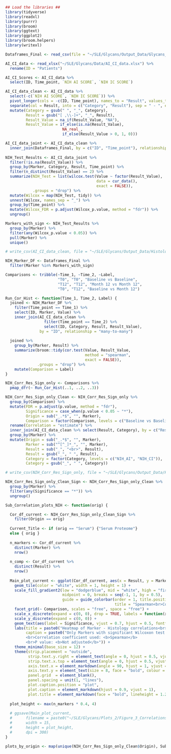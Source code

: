 ```r

## Load the libraries ##
library(tidyverse)
library(readxl)
library(purrr)
library(broom)
library(ggtext)
library(ggplot2)
library(broom.helpers)
library(writexl)

```

```r

Dataframes_Final <- read_csv(file = "~/SLE/Glycans/Output_Data/Glycans_marker_data_total.csv") 

AI_CI_data <- read_xlsx("~/SLE/Glycans/Data/AI_CI_data.xlsx") %>% 
  rename(ID = "Patients")

AI_CI_Scores <- AI_CI_data %>% 
  select(ID, Time_point, `NIH AI SCORE`, `NIH IC SCORE`)

AI_CI_data_clean <- AI_CI_data %>% 
  select(-c(`NIH AI SCORE`, `NIH IC SCORE`)) %>% 
  pivot_longer(cols = -c(ID, Time_point), names_to = "Result", values_to = "Result_Value") %>% 
  separate(col = Result, into = c("Category", "Result"), sep = " - ", extra = "merge") %>% 
  mutate(Category = gsub(" ", "_", Category), 
         Result = gsub("[ ,\\-]+", "_", Result),
         Result_Value = na_if(Result_Value, "NA"),
         Result_Value = if_else(is.na(Result_Value), 
                         NA_real_, 
                         if_else(Result_Value > 0, 1, 0))) 

AI_CI_data_joint <- AI_CI_data_clean %>%
  inner_join(Dataframes_Final, by = c("ID", "Time_point"), relationship = "many-to-many") 
  
NIH_Test_Results <- AI_CI_data_joint %>%
  filter(!is.na(Result_Value)) %>%
  group_by(Marker, Category, Result, Time_point) %>%
  filter(n_distinct(Result_Value) == 2) %>%
  summarize(NIH_Test = list(wilcox.test(Value ~ factor(Result_Value),
                                        data = cur_data(),
                                        exact = FALSE)),
            .groups = "drop") %>%
  mutate(Wilcox = map(NIH_Test, tidy)) %>%
  unnest(Wilcox, names_sep = "_") %>%
  group_by(Time_point) %>%
  mutate(Wilcox_FDR = p.adjust(Wilcox_p.value, method = "fdr")) %>%
  ungroup() 

Markers_with_sign <- NIH_Test_Results %>%
  group_by(Marker) %>%
  filter(any(Wilcox_p.value < 0.05)) %>%
  pull(Marker) %>%
  unique()

# write_csv(AI_CI_data_clean, file = "~/SLE/Glycans/Output_Data/Histology_data.csv")

```


```r

NIH_Marker_DF <- Dataframes_Final %>% 
  filter(Marker %in% Markers_with_sign)

Comparisons <- tribble(~Time_1, ~Time_2, ~Label, 
                       "T0", "T0", "Baseline vs Baseline", 
                       "T12", "T12", "Month 12 vs Month 12",
                       "T0", "T12", "Baseline vs Month 12")

Run_Cor_Hist <- function(Time_1, Time_2, Label) {
  joined <- NIH_Marker_DF %>%
    filter(Time_point == Time_1) %>%
    select(ID, Marker, Value) %>%
    inner_join(AI_CI_data_clean %>% 
                 filter(Time_point == Time_2) %>% 
                 select(ID, Category, Result, Result_Value),
               by = "ID", relationship = "many-to-many")
  
  joined %>%
    group_by(Marker, Result) %>%
    summarize(broom::tidy(cor.test(Value, Result_Value, 
                                   method = "spearman", 
                                   exact = FALSE)),
              .groups = "drop") %>%
    mutate(Comparison = Label)
}

NIH_Corr_Res_Sign_only <- Comparisons %>%
  pmap_dfr(~ Run_Cor_Hist(..1, ..2, ..3)) 

NIH_Corr_Res_Sign_only_Clean <- NIH_Corr_Res_Sign_only %>% 
  group_by(Comparison) %>% 
  mutate(FDR = p.adjust(p.value, method = "fdr"), 
         Significance = case_when(p.value < 0.05 ~ "*"), 
         Origin = sub("_.*$", "", Marker), 
         Comparison = factor(Comparison, levels = c("Baseline vs Baseline", "Month 12 vs Month 12", "Baseline vs Month 12"))) %>% 
  rename(Correlation = "estimate") %>% 
  inner_join(AI_CI_data_clean %>% select(Result, Category), by = c("Result"), relationship = "many-to-many") %>% 
  group_by(Marker) %>% 
  mutate(Origin = sub("_.*$", "", Marker), 
         Marker = sub("^[^_]*_", "", Marker), 
         Result = sub("_", "<br>", Result), 
         Result = gsub("_", " ", Result), 
         Category = factor(Category, levels = c("NIH_AI", "NIH_CI")),
         Category = gsub("_", " ", Category)) 

# write_csv(NIH_Corr_Res_Sign_only, file = "~/SLE/Glycans/Output_Data/Histology_Marker_Correlations.csv")

```


```r

NIH_Corr_Res_Sign_only_Clean_Sign <- NIH_Corr_Res_Sign_only_Clean %>%
  group_by(Marker) %>% 
  filter(any(Significance == "*")) %>% 
  ungroup()

Sub_Correlation_plots_NIH <- function(orig) {

  Cor_df_current <- NIH_Corr_Res_Sign_only_Clean_Sign %>% 
    filter(Origin == orig) 
  
  Current_Title <- if (orig == "Serum") {"Serum Proteome"} 
  else { orig }
  
  n_markers <- Cor_df_current %>% 
    distinct(Marker) %>% 
    nrow()
  
  n_comp <- Cor_df_current %>% 
    distinct(Result) %>% 
    nrow()
    
  Main_plot_current <- ggplot(Cor_df_current, aes(x = Result, y = Marker, fill = Correlation)) +
    geom_tile(color = "white", width = 1, height = 1) +
    scale_fill_gradient2(low = "dodgerblue", mid = "white", high = "firebrick", 
                         midpoint = 0, breaks = seq(-1, 1, by = 0.5), 
                         guide = guide_colorbar(order = 1, title.position = "top", title.hjust = 0, 
                                                title = "Spearman<br>Correlation", title.theme = element_markdown(face = "bold"))) +
    facet_grid(~ Comparison, scales = "free", space = "free") +
    scale_x_discrete(expand = c(0, 0), drop = TRUE, labels = function(x) str_wrap(x, width = 6)) +
    scale_y_discrete(expand = c(0, 0)) +
    geom_text(aes(label = Significance, vjust = 0.7, hjust = 0.5, fontface = "bold")) +
    labs(title = paste0("Heatmap of Marker - Histology correlations<br>Group: ", Current_Title), x = NULL, y = NULL, 
         caption = paste0("Only Markers with significant Wilcoxon test results are shown
         <br>Correlation coefficient used: <b>Spearman</b> 
         <br>P value: <b>Not adjusted</b>")) +
    theme_minimal(base_size = 12) +
    theme(strip.placement = "outside",
          strip.text.y.right = element_text(angle = 0, hjust = 0.5, vjust = 0.5, face  = "bold"),
          strip.text.x.top = element_text(angle = 0, hjust = 0.5, vjust = 0.5, face  = "bold"),
          axis.text.x = element_markdown(angle = 90, hjust = 1, vjust = 0.5, face = "bold", colour = "black"), 
          axis.text.y = element_text(size = 8, face = "bold", colour = "black"),
          panel.grid  = element_blank(), 
          panel.spacing = unit(1, "lines"), 
          plot.caption.position = "plot", 
          plot.caption = element_markdown(hjust = 0.9, vjust = 1),
          plot.title = element_markdown(face = "bold", lineheight = 1.2))
  
  plot_height <- max(n_markers * 0.4, 4)
  
  # ggsave(Main_plot_current,
  #      filename = paste0("~/SLE/Glycans/Plots_2/Figure_3_Correlations_NIH/Correlations_NIH_", orig,".jpeg"),
  #      width = 15,
  #      height = plot_height,
  #      dpi = 300)
}

plots_by_origin <- map(unique(NIH_Corr_Res_Sign_only_Clean$Origin), Sub_Correlation_plots_NIH)

```
